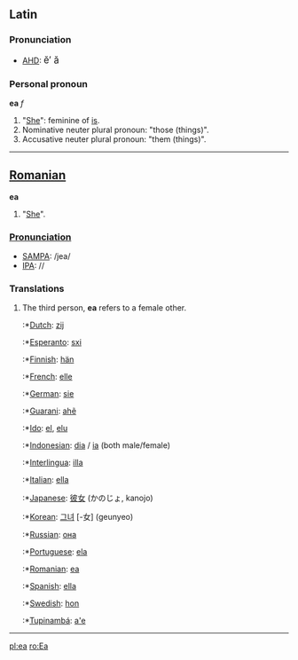 ==Latin==
===Pronunciation===
*[[AHD]]: <big> &#277;&prime; &#259; </big>
===Personal pronoun===
'''ea''' ''f''
# "[[She]]": feminine of [[is]].
# Nominative neuter plural pronoun: "those (things)".
# Accusative neuter plural pronoun: "them (things)".
----
{{rfc}}
==[[Romanian]]==
'''ea'''
# "[[She]]".

===[[Pronunciation]]===
*[[w:SAMPA|SAMPA]]: /jea/
*[[w:IPA|IPA]]: //

===Translations===
# The third person, '''ea''' refers to a female other.
#:*[[Dutch]]: [[zij]]
#:*[[Esperanto]]: [[sxi]]
#:*[[Finnish]]: [[hän]]
#:*[[French]]: [[elle]]
#:*[[German]]: [[sie]]
#:*[[Guarani]]: [[ahẽ]]
#:*[[Ido]]: [[el]], [[elu]]
#:*[[Indonesian]]: [[dia]] / [[ia]] (both male/female)
#:*[[Interlingua]]: [[illa]]
#:*[[Italian]]: [[ella]]
#:*[[Japanese]]: [[彼女]] (かのじょ, kanojo)
#:*[[Korean]]: [[그녀]] [-女] (geunyeo)
#:*[[Russian]]: [[она]]
#:*[[Portuguese]]: [[ela]]
#:*[[Romanian]]: [[ea]]
#:*[[Spanish]]: [[ella]]
#:*[[Swedish]]: [[hon]]
#:*[[Tupinambá]]: [[a'e]]
----

[[pl:ea]]
[[ro:Ea]]